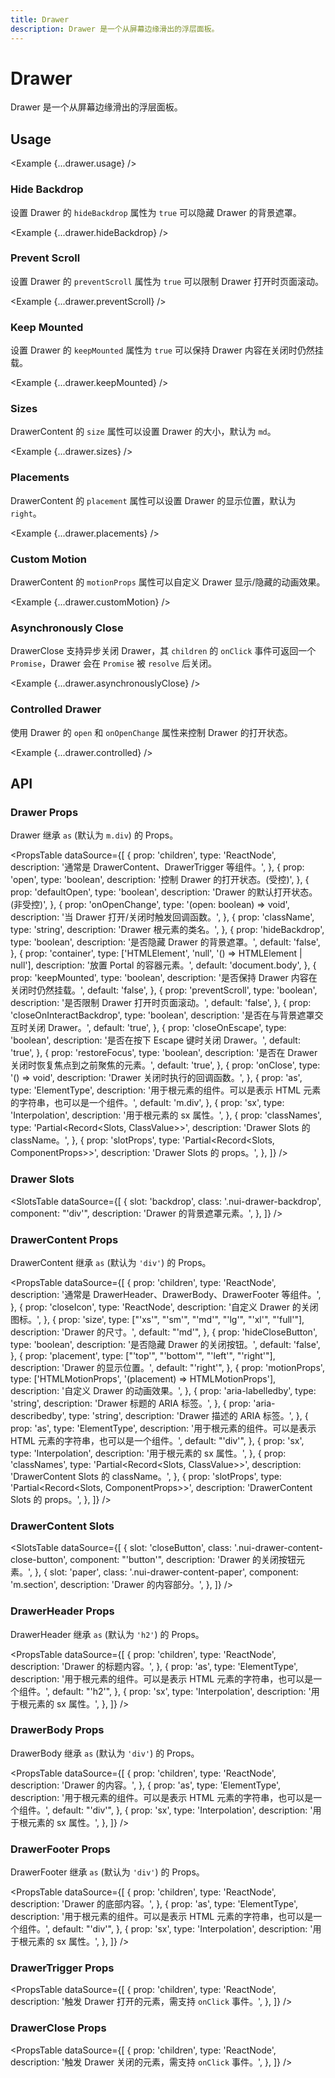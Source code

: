 ```yaml
---
title: Drawer
description: Drawer 是一个从屏幕边缘滑出的浮层面板。
---
```



# Drawer

Drawer 是一个从屏幕边缘滑出的浮层面板。

<ComponentLinks component='drawer' />

## Usage

<Example {...drawer.usage} />

### Hide Backdrop

设置 Drawer 的 `hideBackdrop` 属性为 `true` 可以隐藏 Drawer 的背景遮罩。

<Example {...drawer.hideBackdrop} />

### Prevent Scroll

设置 Drawer 的 `preventScroll` 属性为 `true` 可以限制 Drawer 打开时页面滚动。

<Example {...drawer.preventScroll} />

### Keep Mounted

设置 Drawer 的 `keepMounted` 属性为 `true` 可以保持 Drawer 内容在关闭时仍然挂载。

<Example {...drawer.keepMounted} />

### Sizes

DrawerContent 的 `size` 属性可以设置 Drawer 的大小，默认为 `md`。

<Example {...drawer.sizes} />

### Placements

DrawerContent 的 `placement` 属性可以设置 Drawer 的显示位置，默认为 `right`。

<Example {...drawer.placements} />

### Custom Motion

DrawerContent 的 `motionProps` 属性可以自定义 Drawer 显示/隐藏的动画效果。

<Example {...drawer.customMotion} />

### Asynchronously Close

DrawerClose 支持异步关闭 Drawer，其 `children` 的 `onClick` 事件可返回一个 `Promise`，Drawer 会在 `Promise` 被 `resolve` 后关闭。

<Example {...drawer.asynchronouslyClose} />

### Controlled Drawer

使用 Drawer 的 `open` 和 `onOpenChange` 属性来控制 Drawer 的打开状态。

<Example {...drawer.controlled} />

## API

### Drawer Props

Drawer 继承 `as` (默认为 `m.div`) 的 Props。

<PropsTable
  dataSource={[
    {
      prop: 'children',
      type: 'ReactNode',
      description: '通常是 DrawerContent、DrawerTrigger 等组件。',
    },
    {
      prop: 'open',
      type: 'boolean',
      description: '控制 Drawer 的打开状态。(受控)',
    },
    {
      prop: 'defaultOpen',
      type: 'boolean',
      description: 'Drawer 的默认打开状态。(非受控)',
    },
    {
      prop: 'onOpenChange',
      type: '(open: boolean) => void',
      description: '当 Drawer 打开/关闭时触发回调函数。',
    },
    {
      prop: 'className',
      type: 'string',
      description: 'Drawer 根元素的类名。',
    },
    {
      prop: 'hideBackdrop',
      type: 'boolean',
      description: '是否隐藏 Drawer 的背景遮罩。',
      default: 'false',
    },
    {
      prop: 'container',
      type: ['HTMLElement', 'null', '() => HTMLElement | null'],
      description: '放置 Portal 的容器元素。',
      default: 'document.body',
    },
    {
      prop: 'keepMounted',
      type: 'boolean',
      description: '是否保持 Drawer 内容在关闭时仍然挂载。',
      default: 'false',
    },
    {
      prop: 'preventScroll',
      type: 'boolean',
      description: '是否限制 Drawer 打开时页面滚动。',
      default: 'false',
    },
    {
      prop: 'closeOnInteractBackdrop',
      type: 'boolean',
      description: '是否在与背景遮罩交互时关闭 Drawer。',
      default: 'true',
    },
    {
      prop: 'closeOnEscape',
      type: 'boolean',
      description: '是否在按下 Escape 键时关闭 Drawer。',
      default: 'true',
    },
    {
      prop: 'restoreFocus',
      type: 'boolean',
      description: '是否在 Drawer 关闭时恢复焦点到之前聚焦的元素。',
      default: 'true',
    },
    {
      prop: 'onClose',
      type: '() => void',
      description: 'Drawer 关闭时执行的回调函数。',
    },
    {
      prop: 'as',
      type: 'ElementType',
      description:
        '用于根元素的组件。可以是表示 HTML 元素的字符串，也可以是一个组件。',
      default: 'm.div',
    },
    {
      prop: 'sx',
      type: 'Interpolation',
      description: '用于根元素的 sx 属性。',
    },
    {
      prop: 'classNames',
      type: 'Partial<Record<Slots, ClassValue>>',
      description: 'Drawer Slots 的 className。',
    },
    {
      prop: 'slotProps',
      type: 'Partial<Record<Slots, ComponentProps>>',
      description: 'Drawer Slots 的 props。',
    },
  ]}
/>

### Drawer Slots

<SlotsTable
  dataSource={[
    {
      slot: 'backdrop',
      class: '.nui-drawer-backdrop',
      component: "'div'",
      description: 'Drawer 的背景遮罩元素。',
    },
  ]}
/>

### DrawerContent Props

DrawerContent 继承 `as` (默认为 `'div'`) 的 Props。

<PropsTable
  dataSource={[
    {
      prop: 'children',
      type: 'ReactNode',
      description: '通常是 DrawerHeader、DrawerBody、DrawerFooter 等组件。',
    },
    {
      prop: 'closeIcon',
      type: 'ReactNode',
      description: '自定义 Drawer 的关闭图标。',
    },
    {
      prop: 'size',
      type: ["'xs'", "'sm'", "'md'", "'lg'", "'xl'", "'full'"],
      description: 'Drawer 的尺寸。',
      default: "'md'",
    },
    {
      prop: 'hideCloseButton',
      type: 'boolean',
      description: '是否隐藏 Drawer 的关闭按钮。',
      default: 'false',
    },
    {
      prop: 'placement',
      type: ["'top'", "'bottom'", "'left'", "'right'"],
      description: 'Drawer 的显示位置。',
      default: "'right'",
    },
    {
      prop: 'motionProps',
      type: ['HTMLMotionProps', '(placement) => HTMLMotionProps'],
      description: '自定义 Drawer 的动画效果。',
    },
    {
      prop: 'aria-labelledby',
      type: 'string',
      description: 'Drawer 标题的 ARIA 标签。',
    },
    {
      prop: 'aria-describedby',
      type: 'string',
      description: 'Drawer 描述的 ARIA 标签。',
    },
    {
      prop: 'as',
      type: 'ElementType',
      description:
        '用于根元素的组件。可以是表示 HTML 元素的字符串，也可以是一个组件。',
      default: "'div'",
    },
    {
      prop: 'sx',
      type: 'Interpolation',
      description: '用于根元素的 sx 属性。',
    },
    {
      prop: 'classNames',
      type: 'Partial<Record<Slots, ClassValue>>',
      description: 'DrawerContent Slots 的 className。',
    },
    {
      prop: 'slotProps',
      type: 'Partial<Record<Slots, ComponentProps>>',
      description: 'DrawerContent Slots 的 props。',
    },
  ]}
/>

### DrawerContent Slots

<SlotsTable
  dataSource={[
    {
      slot: 'closeButton',
      class: '.nui-drawer-content-close-button',
      component: "'button'",
      description: 'Drawer 的关闭按钮元素。',
    },
    {
      slot: 'paper',
      class: '.nui-drawer-content-paper',
      component: 'm.section',
      description: 'Drawer 的内容部分。',
    },
  ]}
/>

### DrawerHeader Props

DrawerHeader 继承 `as` (默认为 `'h2'`) 的 Props。

<PropsTable
  dataSource={[
    {
      prop: 'children',
      type: 'ReactNode',
      description: 'Drawer 的标题内容。',
    },
    {
      prop: 'as',
      type: 'ElementType',
      description:
        '用于根元素的组件。可以是表示 HTML 元素的字符串，也可以是一个组件。',
      default: "'h2'",
    },
    {
      prop: 'sx',
      type: 'Interpolation',
      description: '用于根元素的 sx 属性。',
    },
  ]}
/>

### DrawerBody Props

DrawerBody 继承 `as` (默认为 `'div'`) 的 Props。

<PropsTable
  dataSource={[
    {
      prop: 'children',
      type: 'ReactNode',
      description: 'Drawer 的内容。',
    },
    {
      prop: 'as',
      type: 'ElementType',
      description:
        '用于根元素的组件。可以是表示 HTML 元素的字符串，也可以是一个组件。',
      default: "'div'",
    },
    {
      prop: 'sx',
      type: 'Interpolation',
      description: '用于根元素的 sx 属性。',
    },
  ]}
/>

### DrawerFooter Props

DrawerFooter 继承 `as` (默认为 `'div'`) 的 Props。

<PropsTable
  dataSource={[
    {
      prop: 'children',
      type: 'ReactNode',
      description: 'Drawer 的底部内容。',
    },
    {
      prop: 'as',
      type: 'ElementType',
      description:
        '用于根元素的组件。可以是表示 HTML 元素的字符串，也可以是一个组件。',
      default: "'div'",
    },
    {
      prop: 'sx',
      type: 'Interpolation',
      description: '用于根元素的 sx 属性。',
    },
  ]}
/>

### DrawerTrigger Props

<PropsTable
  dataSource={[
    {
      prop: 'children',
      type: 'ReactNode',
      description: '触发 Drawer 打开的元素，需支持 `onClick` 事件。',
    },
  ]}
/>

### DrawerClose Props

<PropsTable
  dataSource={[
    {
      prop: 'children',
      type: 'ReactNode',
      description: '触发 Drawer 关闭的元素，需支持 `onClick` 事件。',
    },
  ]}
/>
